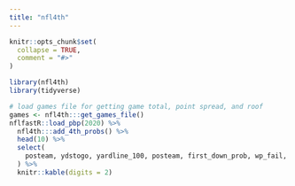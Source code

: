 ```yaml
---
title: "nfl4th"
---
```


```r
knitr::opts_chunk$set(
  collapse = TRUE,
  comment = "#>"
)
```

```r
library(nfl4th)
library(tidyverse)
```

```r
# load games file for getting game total, point spread, and roof
games <- nfl4th:::get_games_file()
nflfastR::load_pbp(2020) %>%
  nfl4th:::add_4th_probs() %>%
  head(10) %>%
  select(
    posteam, ydstogo, yardline_100, posteam, first_down_prob, wp_fail, wp_succeed, go_wp, fg_make_prob, miss_fg_wp, make_fg_wp, fg_wp, punt_wp
  ) %>%
  knitr::kable(digits = 2)
```
